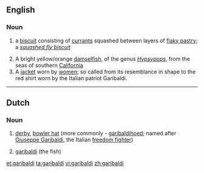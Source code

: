 {{also|Garibaldi}}
==English==

===Noun===
{{wikipedia|Garibaldi biscuit}}
{{en-noun}}

# {{British}} a [[biscuit]] consisting of [[currant]]s squashed between layers of [[flaky pastry]]; a ''[[squashed fly biscuit]]''
# A bright yellow/orange [[damselfish]], of the genus ''[[Hypsypops]]'', from the seas of southern [[California]]
# A [[jacket]] worn by [[woman|women]]; so called from its resemblance in shape to the red shirt worn by the Italian patriot Garibaldi.

----

==Dutch==
===Noun===
{{nl-noun|g}}
# [[derby]], [[bowler hat]] (more commonly - [[garibaldihoed]]; named after [[w:Giuseppe Garibaldi|Giuseppe Garibaldi]], the Italian [[vrijheidsstrijder|freedom fighter]])
# {{zoology}} [[garibaldi#English|garibaldi]] (the fish)

[[et:garibaldi]]
[[ta:garibaldi]]
[[vi:garibaldi]]
[[zh:garibaldi]]